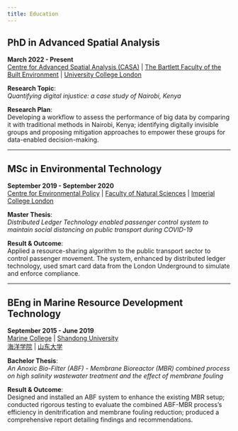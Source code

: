 ```yaml
---
title: Education
---
```


## PhD in Advanced Spatial Analysis  
**March 2022 - Present**  
<a href="https://www.ucl.ac.uk/bartlett/casa/study/advanced-spatial-analysis-mphilphd" target="_blank">Centre for Advanced Spatial Analysis (CASA)</a> | <a href="https://www.ucl.ac.uk/bartlett/" target="_blank">The Bartlett Faculty of the Built Environment</a> | <a href="https://www.ucl.ac.uk/" target="_blank">University College London</a>

**Research Topic**:  
*Quantifying digital injustice: a case study of Nairobi, Kenya*

**Research Plan**:  
Developing a workflow to assess the performance of big data by comparing it with traditional methods in Nairobi, Kenya; identifying digitally invisible groups and proposing mitigation approaches to empower these groups for data-enabled decision-making.

---

## MSc in Environmental Technology  
**September 2019 - September 2020**  
<a href="https://www.imperial.ac.uk/environmental-policy/" target="_blank">Centre for Environmental Policy</a> | <a href="https://www.imperial.ac.uk/natural-sciences/" target="_blank">Faculty of Natural Sciences</a> | <a href="https://www.imperial.ac.uk/" target="_blank">Imperial College London</a>

**Master Thesis**:  
*Distributed Ledger Technology enabled passenger control system to maintain social distancing on public transport during COVID-19*

**Result & Outcome**:  
Applied a resource-sharing algorithm to the public transport sector to control passenger movement. The system, enhanced by distributed ledger technology, used smart card data from the London Underground to simulate and enforce compliance.

---

## BEng in Marine Resource Development Technology  
**September 2015 - June 2019**  
<a href="https://mc.wh.sdu.edu.cn/" target="_blank">Marine College</a> | <a href="https://www.en.sdu.edu.cn/" target="_blank">Shandong University</a>  
<a href="https://mc.wh.sdu.edu.cn/" target="_blank">海洋学院</a> | <a href="https://www.sdu.edu.cn/" target="_blank">山东大学</a>

**Bachelor Thesis**:  
*An Anoxic Bio-Filter (ABF) - Membrane Bioreactor (MBR) combined process on high salinity wastewater treatment and the effect of membrane fouling*

**Result & Outcome**:  
Designed and installed an ABF system to enhance the existing MBR setup; conducted rigorous testing to evaluate the combined ABF-MBR process's efficiency in denitrification and membrane fouling reduction; produced a comprehensive report detailing findings and recommendations.

